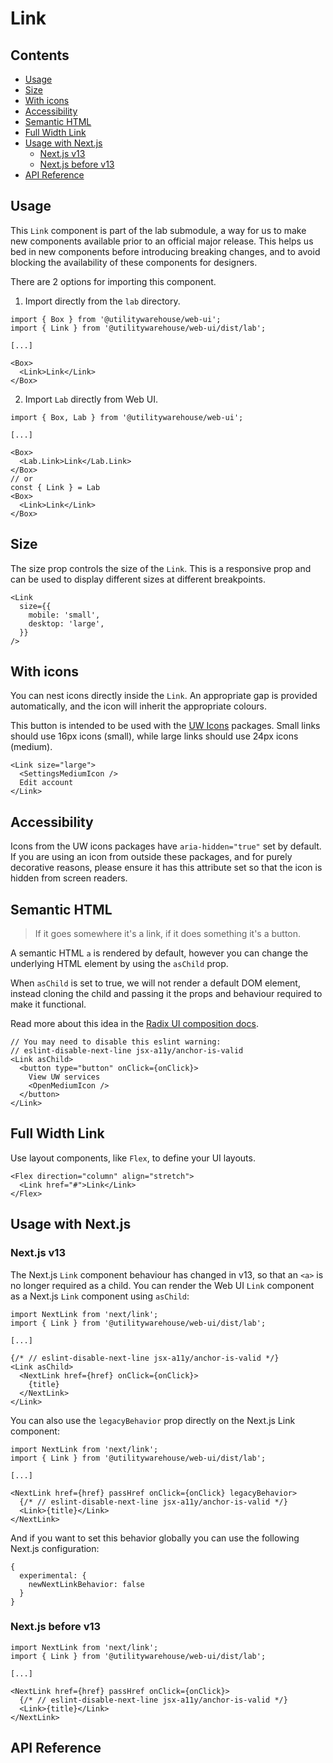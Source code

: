 
<Meta of={Stories} />

# Link

<Description />

<Canvas of={Stories.SimpleExample} />

## Contents

- [Usage](#usage)
- [Size](#size)
- [With icons](#with-icons)
- [Accessibility](#accessibility)
- [Semantic HTML](#semantic-html)
- [Full Width Link](#full-width-link)
- [Usage with Next.js](#usage-with-nextjs)
  - [Next.js v13](#nextjs-v13)
  - [Next.js before v13](#nextjs-before-v13)
- [API Reference](#api-reference)

## Usage

This `Link` component is part of the lab submodule, a way for us to make new
components available prior to an official major release. This helps us bed in
new components before introducing breaking changes, and to avoid blocking the
availability of these components for designers.

There are 2 options for importing this component.

1. Import directly from the `lab` directory.

```tsx
import { Box } from '@utilitywarehouse/web-ui';
import { Link } from '@utilitywarehouse/web-ui/dist/lab';

[...]

<Box>
  <Link>Link</Link>
</Box>
```

2. Import `Lab` directly from Web UI.

```tsx
import { Box, Lab } from '@utilitywarehouse/web-ui';

[...]

<Box>
  <Lab.Link>Link</Lab.Link>
</Box>
// or
const { Link } = Lab
<Box>
  <Link>Link</Link>
</Box>
```

## Size

The size prop controls the size of the `Link`. This is a responsive prop and
can be used to display different sizes at different breakpoints.

<Canvas of={Stories.ResponsiveSize} />

```tsx
<Link
  size={{
    mobile: 'small',
    desktop: 'large',
  }}
/>
```

## With icons

You can nest icons directly inside the `Link`. An appropriate gap is provided
automatically, and the icon will inherit the appropriate colours.

This button is intended to be used with the [UW Icons](https://uw-icons.vercel.app/) packages.
Small links should use 16px icons (small), while large links should use 24px
icons (medium).

```tsx
<Link size="large">
  <SettingsMediumIcon />
  Edit account
</Link>
```

<Canvas of={Stories.WithIcons} />

## Accessibility

Icons from the UW icons packages have `aria-hidden="true"` set by default. If
you are using an icon from outside these packages, and for purely decorative
reasons, please ensure it has this attribute set so that the icon is hidden
from screen readers.

## Semantic HTML

> If it goes somewhere it's a link, if it does something it's a button.

A semantic HTML `a` is rendered by default, however you can change the
underlying HTML element by using the `asChild` prop.

When `asChild` is set to true, we will not render a default DOM element,
instead cloning the child and passing it the props and behaviour required to
make it functional.

Read more about this idea in the [Radix UI composition docs](https://www.radix-ui.com/primitives/docs/guides/composition).

```tsx
// You may need to disable this eslint warning:
// eslint-disable-next-line jsx-a11y/anchor-is-valid
<Link asChild>
  <button type="button" onClick={onClick}>
    View UW services
    <OpenMediumIcon />
  </button>
</Link>
```

<Canvas of={Stories.AsButton} />

## Full Width Link

Use layout components, like `Flex`, to define your UI layouts.

<Canvas of={Stories.FullWidth} />

```tsx
<Flex direction="column" align="stretch">
  <Link href="#">Link</Link>
</Flex>
```

## Usage with Next.js

### Next.js v13

The Next.js `Link` component behaviour has changed in v13, so that an `<a>` is
no longer required as a child. You can render the Web UI `Link` component as a
Next.js `Link` component using `asChild`:

```tsx
import NextLink from 'next/link';
import { Link } from '@utilitywarehouse/web-ui/dist/lab';

[...]

{/* // eslint-disable-next-line jsx-a11y/anchor-is-valid */}
<Link asChild>
  <NextLink href={href} onClick={onClick}>
    {title}
  </NextLink>
</Link>
```

You can also use the `legacyBehavior` prop directly on the Next.js Link component:

```tsx
import NextLink from 'next/link';
import { Link } from '@utilitywarehouse/web-ui/dist/lab';

[...]

<NextLink href={href} passHref onClick={onClick} legacyBehavior>
  {/* // eslint-disable-next-line jsx-a11y/anchor-is-valid */}
  <Link>{title}</Link>
</NextLink>
```

And if you want to set this behavior globally you can use the following Next.js
configuration:

```
{
  experimental: {
    newNextLinkBehavior: false
  }
}
```

### Next.js before v13

```tsx
import NextLink from 'next/link';
import { Link } from '@utilitywarehouse/web-ui/dist/lab';

[...]

<NextLink href={href} passHref onClick={onClick}>
  {/* // eslint-disable-next-line jsx-a11y/anchor-is-valid */}
  <Link>{title}</Link>
</NextLink>
```

## API Reference

<ArgTypes of={Stories} />
